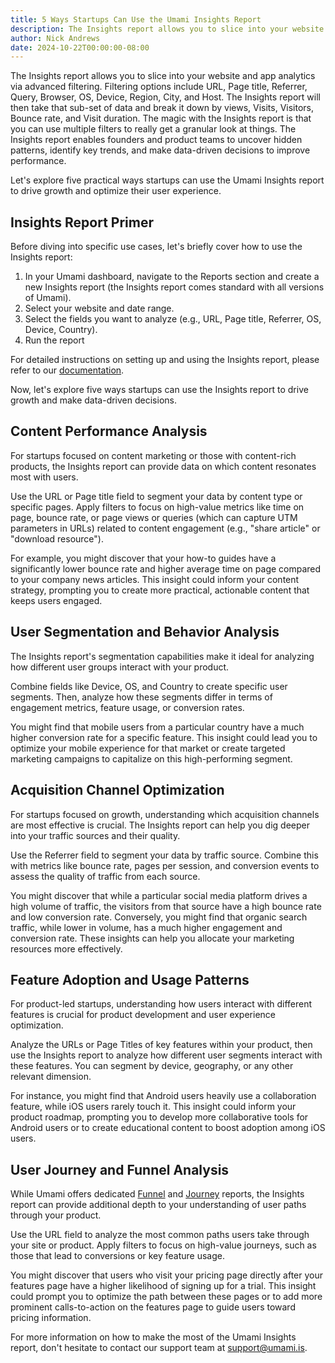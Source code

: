 ```yaml
---
title: 5 Ways Startups Can Use the Umami Insights Report
description: The Insights report allows you to slice into your website and app analytics via advanced filtering.
author: Nick Andrews
date: 2024-10-22T00:00:00-08:00
---
```


The Insights report allows you to slice into your website and app analytics via advanced filtering. Filtering options include URL, Page title, Referrer, Query, Browser, OS, Device, Region, City, and Host. The Insights report will then take that sub-set of data and break it down by views, Visits, Visitors, Bounce rate, and Visit duration. The magic with the Insights report is that you can use multiple filters to really get a granular look at things. The Insights report enables founders and product teams to uncover hidden patterns, identify key trends, and make data-driven decisions to improve performance.

Let's explore five practical ways startups can use the Umami Insights report to drive growth and optimize their user experience.

## Insights Report Primer

Before diving into specific use cases, let's briefly cover how to use the Insights report:

1. In your Umami dashboard, navigate to the Reports section and create a new Insights report (the Insights report comes standard with all versions of Umami).
2. Select your website and date range.
3. Select the fields you want to analyze (e.g., URL, Page title, Referrer, OS, Device, Country).
4. Run the report

For detailed instructions on setting up and using the Insights report, please refer to our [documentation](https://umami.is/docs/reports/report-insights).

Now, let's explore five ways startups can use the Insights report to drive growth and make data-driven decisions.

## Content Performance Analysis

For startups focused on content marketing or those with content-rich products, the Insights report can provide data on which content resonates most with users.

Use the URL or Page title field to segment your data by content type or specific pages. Apply filters to focus on high-value metrics like time on page, bounce rate, or page views or queries (which can capture UTM parameters in URLs) related to content engagement (e.g., "share article" or "download resource").

For example, you might discover that your how-to guides have a significantly lower bounce rate and higher average time on page compared to your company news articles. This insight could inform your content strategy, prompting you to create more practical, actionable content that keeps users engaged.

## User Segmentation and Behavior Analysis

The Insights report's segmentation capabilities make it ideal for analyzing how different user groups interact with your product.

Combine fields like Device, OS, and Country to create specific user segments. Then, analyze how these segments differ in terms of engagement metrics, feature usage, or conversion rates.

You might find that mobile users from a particular country have a much higher conversion rate for a specific feature. This insight could lead you to optimize your mobile experience for that market or create targeted marketing campaigns to capitalize on this high-performing segment.

## Acquisition Channel Optimization

For startups focused on growth, understanding which acquisition channels are most effective is crucial. The Insights report can help you dig deeper into your traffic sources and their quality.

Use the Referrer field to segment your data by traffic source. Combine this with metrics like bounce rate, pages per session, and conversion events to assess the quality of traffic from each source.

You might discover that while a particular social media platform drives a high volume of traffic, the visitors from that source have a high bounce rate and low conversion rate. Conversely, you might find that organic search traffic, while lower in volume, has a much higher engagement and conversion rate. These insights can help you allocate your marketing resources more effectively.

## Feature Adoption and Usage Patterns

For product-led startups, understanding how users interact with different features is crucial for product development and user experience optimization.

Analyze the URLs or Page Titles of key features within your product, then use the Insights report to analyze how different user segments interact with these features. You can segment by device, geography, or any other relevant dimension.

For instance, you might find that Android users heavily use a collaboration feature, while iOS users rarely touch it. This insight could inform your product roadmap, prompting you to develop more collaborative tools for Android users or to create educational content to boost adoption among iOS users.

## User Journey and Funnel Analysis

While Umami offers dedicated [Funnel](https://umami.is/blog/optimizing-conversion-paths-using-the-funnel-report) and [Journey](https://umami.is/blog/perfect-your-understanding-of-user-journeys) reports, the Insights report can provide additional depth to your understanding of user paths through your product.

Use the URL field to analyze the most common paths users take through your site or product. Apply filters to focus on high-value journeys, such as those that lead to conversions or key feature usage.

You might discover that users who visit your pricing page directly after your features page have a higher likelihood of signing up for a trial. This insight could prompt you to optimize the path between these pages or to add more prominent calls-to-action on the features page to guide users toward pricing information.

For more information on how to make the most of the Umami Insights report, don't hesitate to contact our support team at support@umami.is.
